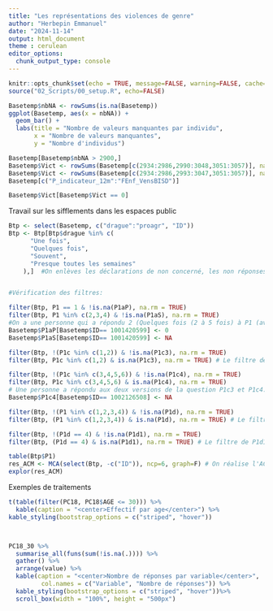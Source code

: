 ---
title: "Les représentations des violences de genre"
author: "Herbepin Emmanuel"
date: "2024-11-14"
output: html_document
theme : cerulean
editor_options: 
  chunk_output_type: console
---

```{r parameter, message=FALSE, warning=FALSE, cache.extra=, include=FALSE, paged.print=FALSE}
knitr::opts_chunk$set(echo = TRUE, message=FALSE, warning=FALSE, cache=TRUE, fig.align='center')
source("02_Scripts/00_setup.R", echo=FALSE)

Basetemp$nbNA <- rowSums(is.na(Basetemp))
ggplot(Basetemp, aes(x = nbNA)) +
  geom_bar() +
  labs(title = "Nombre de valeurs manquantes par individu",
       x = "Nombre de valeurs manquantes",
       y = "Nombre d'individus")

Basetemp[Basetemp$nbNA > 2900,]
Basetemp$Vict <- rowSums(Basetemp[c(2934:2986,2990:3048,3051:3057)], na.rm = TRUE)
Basetemp$Vict <- rowSums(Basetemp[c(2934:2986,2993:3047,3051:3057)], na.rm = TRUE)
Basetemp[c("P_indicateur_12m":"FEnf_VensBISD")]

Basetemp$Vict[Basetemp$Vict == 0]

```

Travail sur les sifflements dans les espaces public
```{r}

Btp <- select(Basetemp, c("drague":"proagr", "ID")) 
Btp <- Btp[Btp$drague %in% c(
      "Une fois",
      "Quelques fois",
      "Souvent",
      "Presque toutes les semaines"
    ),]  #On enlèves les déclarations de non concerné, les non réponses et les refus (qui sont filtrés dans les questions suivantes)


#Vérification des filtres: 

filter(Btp, P1 == 1 & !is.na(P1aP), na.rm = TRUE)
filter(Btp, P1 %in% c(2,3,4) & !is.na(P1aS), na.rm = TRUE)
#On a une personne qui a répondu 2 (Quelques fois (2 à 5 fois) à P1 (avez-vous été sifflé-e, interpellé-e ou abordé-e sous un prétexte de drague) mais à qui on a posé la question de la gravité au singulier (P1aS) et qui a répondu 0 (pas grave). On va donc transposer sa réponse de P1aS à P1aP en supposant que l'erreur ne vient pas de la déclaration de violence mais de l'enquêteur qui a posé la mauvaise question.
Basetemp$P1aP[Basetemp$ID== 1001420599] <- 0
Basetemp$P1aS[Basetemp$ID== 1001420599] <- NA

filter(Btp, !(P1c %in% c(1,2)) & !is.na(P1c3), na.rm = TRUE)
filter(Btp, P1c %in% c(1,2) & is.na(P1c3), na.rm = TRUE) # Le filtre de P1c3 est respecté

filter(Btp, !(P1c %in% c(3,4,5,6)) & !is.na(P1c4), na.rm = TRUE)
filter(Btp, P1c %in% c(3,4,5,6) & is.na(P1c4), na.rm = TRUE)
# Une personne a répondu aux deux versions de la question P1c3 et P1c4. 
Basetemp$P1c4[Basetemp$ID== 1002126508] <- NA

filter(Btp, !(P1 %in% c(1,2,3,4)) & !is.na(P1d), na.rm = TRUE)
filter(Btp, (P1 %in% c(1,2,3,4)) & is.na(P1d), na.rm = TRUE) # Le filtre de P1d est respecté

filter(Btp, !(P1d == 4) & !is.na(P1d1), na.rm = TRUE)
filter(Btp, (P1d == 4) & is.na(P1d1), na.rm = TRUE) # Le filtre de P1d1 est respecté

table(Btp$P1)
res_ACM <- MCA(select(Btp, -c("ID")), ncp=6, graph=F) # On réalise l'ACM
explor(res_ACM)


```









Exemples de traitements
```{r}
t(table(filter(PC18, PC18$AGE <= 30))) %>%
  kable(caption = "<center>Effectif par age</center>") %>%
kable_styling(bootstrap_options = c("striped", "hover"))



PC18_30 %>% 
  summarise_all(funs(sum(!is.na(.)))) %>%
  gather() %>%
  arrange(value) %>%
  kable(caption = "<center>Nombre de réponses par variable</center>",
         col.names = c("Variable", "Nombre de réponses")) %>%
  kable_styling(bootstrap_options = c("striped", "hover"))%>%
  scroll_box(width = "100%", height = "500px")


```

